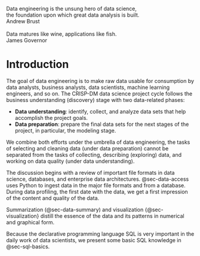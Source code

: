 
:::{.callout-tip title="Quotes"}

::: {.flushright}
Data engineering is the unsung hero of data science, \
the foundation upon which great data analysis is built.\
[Andrew Brust]{.quoteauthor}\
\
Data matures like wine, applications like fish.\
[James Governor]{.quoteauthor}
:::
:::


# Introduction {#sec-data-intro}

The goal of data engineering is to make raw data usable for consumption by
data analysts, business analysts, data scientists, machine learning engineers,
and so on. The CRISP-DM data science project cycle follows the business understanding 
(discovery) stage with two data-related phases:

- **Data understanding**: identify,  collect, and analyze data sets that help
accomplish the project goals.
- **Data preparation**: prepare the final data sets for the next stages of the
project, in particular, the modeling stage.

We combine both efforts under the umbrella of data engineering, the tasks of
selecting and cleaning data (under data preparation) cannot be separated from
the tasks of collecting, describing (exploring) data, and working on data quality
(under data understanding).

The discussion begins with a review of important file formats in data science,
databases, and enterprise data architectures. @sec-data-access uses Python to 
ingest data in the major file formats and from a database. During data profiling,
the first date with the data, we get a first impression of the content and 
quality of the data. 

Summarization (@sec-data-summary) and visualization {@sec-visualization} 
distill the essence of the data and its patterns in numerical and graphical form.

Because the declarative programming language SQL is very important in the daily
work of data scientists, we present some basic SQL knowledge in @sec-sql-basics.

